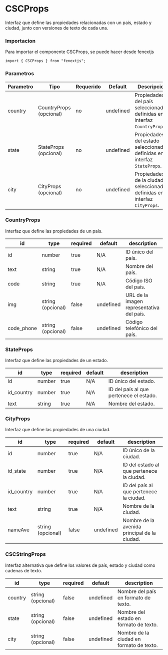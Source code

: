 # CSCProps

Interfaz que define las propiedades relacionadas con un país, estado y ciudad, junto con versiones de texto de cada una.

### Importacion

Para importar el componente CSCProps, se puede hacer desde fenextjs

```tsx copy
import { CSCProps } from "fenextjs";
```

### Parametros

| Parametro | Tipo | Requerido | Default | Descripcion |
| --------- | ---- | --------- | ------- | ----------- |
| country | CountryProps (opcional) | no | undefined | Propiedades del país seleccionadas, definidas en la interfaz `CountryProps`. |
| state | StateProps (opcional) | no | undefined | Propiedades del estado seleccionado, definidas en la interfaz `StateProps`. |
| city | CityProps (opcional) | no | undefined | Propiedades de la ciudad seleccionada, definidas en la interfaz `CityProps`. |

### CountryProps

Interfaz que define las propiedades de un país.

| id | type | required | default | description |
| --- | --- | --- | --- | --- |
| id | number | true | N/A | ID único del país. |
| text | string | true | N/A | Nombre del país. |
| code | string | true | N/A | Código ISO del país. |
| img | string (opcional) | false | undefined | URL de la imagen representativa del país. |
| code_phone | string (opcional) | false | undefined | Código telefónico del país. |

### StateProps

Interfaz que define las propiedades de un estado.

| id | type | required | default | description |
| --- | --- | --- | --- | --- |
| id | number | true | N/A | ID único del estado. |
| id_country | number | true | N/A | ID del país al que pertenece el estado. |
| text | string | true | N/A | Nombre del estado. |

### CityProps

Interfaz que define las propiedades de una ciudad.

| id | type | required | default | description |
| --- | --- | --- | --- | --- |
| id | number | true | N/A | ID único de la ciudad. |
| id_state | number | true | N/A | ID del estado al que pertenece la ciudad. |
| id_country | number | true | N/A | ID del país al que pertenece la ciudad. |
| text | string | true | N/A | Nombre de la ciudad. |
| nameAve | string (opcional) | false | undefined | Nombre de la avenida principal de la ciudad. |

### CSCStringProps

Interfaz alternativa que define los valores de país, estado y ciudad como cadenas de texto.

| id | type | required | default | description |
| --- | --- | --- | --- | --- |
| country | string (opcional) | false | undefined | Nombre del país en formato de texto. |
| state | string (opcional) | false | undefined | Nombre del estado en formato de texto. |
| city | string (opcional) | false | undefined | Nombre de la ciudad en formato de texto. |
